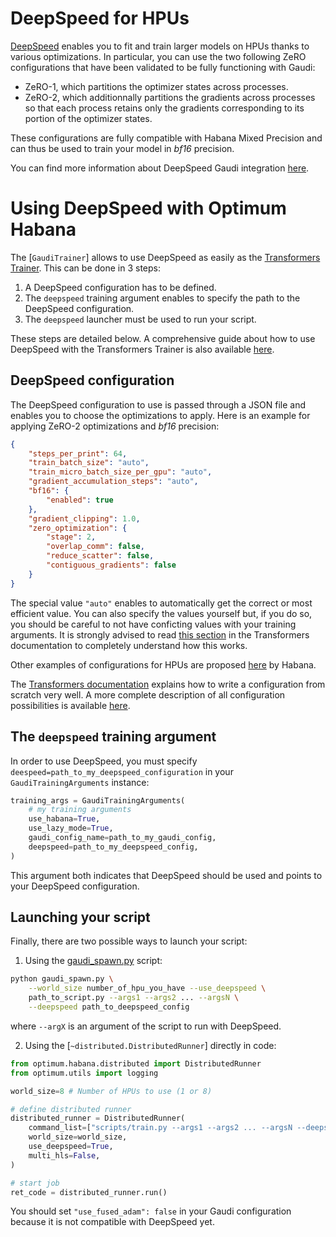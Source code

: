 <!---
Copyright 2022 The HuggingFace Team. All rights reserved.

Licensed under the Apache License, Version 2.0 (the "License");
you may not use this file except in compliance with the License.
You may obtain a copy of the License at

    http://www.apache.org/licenses/LICENSE-2.0

Unless required by applicable law or agreed to in writing, software
distributed under the License is distributed on an "AS IS" BASIS,
WITHOUT WARRANTIES OR CONDITIONS OF ANY KIND, either express or implied.
See the License for the specific language governing permissions and
limitations under the License.
-->

# DeepSpeed for HPUs

[DeepSpeed](https://www.deepspeed.ai/) enables you to fit and train larger models on HPUs thanks to various optimizations.
In particular, you can use the two following ZeRO configurations that have been validated to be fully functioning with Gaudi:
- ZeRO-1, which partitions the optimizer states across processes.
- ZeRO-2, which additionnally partitions the gradients across processes so that each process retains only the gradients corresponding to its portion of the optimizer states.

These configurations are fully compatible with Habana Mixed Precision and can thus be used to train your model in *bf16* precision.

You can find more information about DeepSpeed Gaudi integration [here](https://docs.habana.ai/en/latest/PyTorch/DeepSpeed/DeepSpeed_User_Guide.html).

# Using DeepSpeed with Optimum Habana

The [`GaudiTrainer`] allows to use DeepSpeed as easily as the [Transformers Trainer](https://huggingface.co/docs/transformers/main_classes/trainer).
This can be done in 3 steps:
1. A DeepSpeed configuration has to be defined.
2. The `deepspeed` training argument enables to specify the path to the DeepSpeed configuration.
3. The `deepspeed` launcher must be used to run your script.

These steps are detailed below.
A comprehensive guide about how to use DeepSpeed with the Transformers Trainer is also available [here](https://huggingface.co/docs/transformers/main_classes/deepspeed).


## DeepSpeed configuration

The DeepSpeed configuration to use is passed through a JSON file and enables you to choose the optimizations to apply.
Here is an example for applying ZeRO-2 optimizations and *bf16* precision:
```json
{
    "steps_per_print": 64,
    "train_batch_size": "auto",
    "train_micro_batch_size_per_gpu": "auto",
    "gradient_accumulation_steps": "auto",
    "bf16": {
        "enabled": true
    },
    "gradient_clipping": 1.0,
    "zero_optimization": {
        "stage": 2,
        "overlap_comm": false,
        "reduce_scatter": false,
        "contiguous_gradients": false
    }
}
```

<Tip>

The special value `"auto"` enables to automatically get the correct or most efficient value.
You can also specify the values yourself but, if you do so, you should be careful to not have conficting values with your training arguments.
It is strongly advised to read [this section](https://huggingface.co/docs/transformers/main_classes/deepspeed#shared-configuration) in the Transformers documentation to completely understand how this works.

</Tip>

Other examples of configurations for HPUs are proposed [here](https://github.com/HabanaAI/Model-References/tree/1.6.0/PyTorch/nlp/pretraining/deepspeed-bert) by Habana.

The [Transformers documentation](https://huggingface.co/docs/transformers/main_classes/deepspeed#configuration) explains how to write a configuration from scratch very well.
A more complete description of all configuration possibilities is available [here](https://www.deepspeed.ai/docs/config-json/).


## The `deepspeed` training argument

In order to use DeepSpeed, you must specify `deespeed=path_to_my_deepspeed_configuration` in your `GaudiTrainingArguments` instance:
```python
training_args = GaudiTrainingArguments(
    # my training arguments
    use_habana=True,
    use_lazy_mode=True,
    gaudi_config_name=path_to_my_gaudi_config,
    deepspeed=path_to_my_deepspeed_config,
)
```

This argument both indicates that DeepSpeed should be used and points to your DeepSpeed configuration.


## Launching your script

Finally, there are two possible ways to launch your script:

1. Using the [gaudi_spawn.py](https://github.com/huggingface/optimum-habana/blob/main/examples/gaudi_spawn.py) script:

```bash
python gaudi_spawn.py \
    --world_size number_of_hpu_you_have --use_deepspeed \
    path_to_script.py --args1 --args2 ... --argsN \
    --deepspeed path_to_deepspeed_config
```
where `--argX` is an argument of the script to run with DeepSpeed.

2. Using the [`~distributed.DistributedRunner`] directly in code:

```python
from optimum.habana.distributed import DistributedRunner
from optimum.utils import logging

world_size=8 # Number of HPUs to use (1 or 8)

# define distributed runner
distributed_runner = DistributedRunner(
    command_list=["scripts/train.py --args1 --args2 ... --argsN --deepspeed path_to_deepspeed_config"],
    world_size=world_size,
    use_deepspeed=True,
    multi_hls=False,
)

# start job
ret_code = distributed_runner.run()
```

<Tip warning={true}>

You should set `"use_fused_adam": false` in your Gaudi configuration because it is not compatible with DeepSpeed yet.

</Tip>
